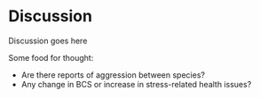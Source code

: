 # Discussion {#discussion}

Discussion goes here

Some food for thought:

-   Are there reports of aggression between species?
-   Any change in BCS or increase in stress-related health issues?
